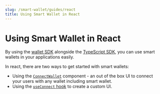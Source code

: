 ```yaml
---
slug: /smart-wallet/guides/react
title: Using Smart Wallet in React
---
```


# Using Smart Wallet in React

By using the [wallet SDK](/wallet/smart-wallet) alongside the [TypeScript SDK](/typescript), you can use smart wallets in your applications easily.

In react, there are two ways to get started with smart wallets:

- Using the [`ConnectWallet`](#using-connectwallet) component - an out of the box UI to connect your users with any wallet including smart wallet.
- Using the [`useConnect` hook](#using-usewallet) to create a custom UI.
